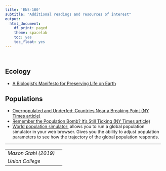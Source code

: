 ---
title: 'ENS-100'
subtitle: "Additional readings and resources of interest"
output:
  html_document:
    df_print: paged
    theme: spacelab
    toc: yes
    toc_float: yes
---

<br/>

## Ecology
+ [A Biologist’s Manifesto for Preserving Life on Earth](https://eowilsonfoundation.org/e-o-wilson-writes-article-for-sierra-club-magazine-on-why-we-need-the-half-earth-solution/)


## Populations
+ [Overpopulated and Underfed: Countries Near a Breaking Point (NY Times article)](https://www.nytimes.com/interactive/2017/06/15/sunday-review/overpopulated-and-underfed-countries-near-a-breaking-point.html)
+ [Remember the Population Bomb? It’s Still Ticking (NY Times article)](https://www.nytimes.com/2017/06/15/opinion/sunday/remember-the-population-bomb-its-still-ticking.html)
+ [World population simulator:](https://www.ined.fr/en/everything_about_population/population-games/tomorrow-population/) allows you to run a global population simulator in your web browser.  Gives you the ability to adjust population parameters to see how the trajectory of the global population responds.



***
| | |
|--|--|
| _Mason Stahl (2019)_ |  |
| _Union College_ | |